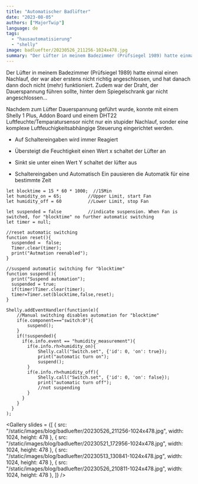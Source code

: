```yaml
---
title: "Automatischer Badlüfter"
date: "2023-08-05"
authors: ["MajorTwip"]
language: de
tags: 
  - "hausautomatisierung"
  - "shelly"
image: badluefter/20230526_211256-1024x478.jpg
summary: "Der Lüfter in meinem Badezimmer (Prüfsiegel 1989) hatte einmal einen Nachlauf, der war aber erstens nicht richtig angeschlossen, und hat danach dann doch nicht (mehr) funktioniert. Zudem war der Draht, der Dauerspannung führen sollte, hinter dem Spiegelschrank gar nicht angeschlossen..."
---
```


Der Lüfter in meinem Badezimmer (Prüfsiegel 1989) hatte einmal einen Nachlauf, der war aber erstens nicht richtig angeschlossen, und hat danach dann doch nicht (mehr) funktioniert. Zudem war der Draht, der Dauerspannung führen sollte, hinter dem Spiegelschrank gar nicht angeschlossen...

Nachdem zum Lüfter Dauerspannung geführt wurde, konnte mit einem Shelly 1 Plus, Addon Board und einem DHT22 Luftfeuchte/Temparatursensor nicht nur ein stupider Nachlauf, sonder eine komplexe Luftfeuchigkeitsabhängige Steuerung eingerichtet werden.

- Auf Schaltereingaben wird immer Reagiert

- Übersteigt die Feuchtigkeit einen Wert x schaltet der Lüfter an

- Sinkt sie unter einen Wert Y schaltet der lüfter aus

- Schaltereingaben und Automatisch Ein pausieren die Automatik für eine bestimmte Zeit

```
let blocktime = 15 * 60 * 1000;  //15Min
let humidity_on = 65;          //Upper Limit, start Fan
let humidity_off = 60          //Lower Limit, stop Fan

let suspended = false          //indicate suspension. When Fan is switched, for "blocktime" no further automatic switching
let timer = null;              

//reset automatic switching
function reset(){
  suspended =  false;
  Timer.clear(timer);
  print("Autmation reenabled");
}

//suspend automatic switching for "blocktime"
function suspend(){
  print("Suspend automation");
  suspended = true;
  if(timer)Timer.clear(timer);
  timer=Timer.set(blocktime,false,reset);
}

Shelly.addEventHandler(function(e){
    //Manual switching disables automation for "blocktime"
    if(e.component==="switch:0"){
        suspend();
    }
    if(!suspended){
      if(e.info.event == "humidity_measurement"){
        if(e.info.rh>humidity_on){
            Shelly.call("Switch.set", {'id': 0, 'on': true});
            print("automatic turn on");
            suspend();
        }
        if(e.info.rh<humidity_off){
            Shelly.call("Switch.set", {'id': 0, 'on': false});
            print("automatic turn off");
            //not suspending
        }
      }
    }
  }
);
```
<Gallery slides = {[
  { src: "/static/images/blog/badluefter/20230526_211256-1024x478.jpg", width: 1024, height: 478 },
  { src: "/static/images/blog/badluefter/20230521_172956-1024x478.jpg", width: 1024, height: 478 },
  { src: "/static/images/blog/badluefter/20230513_130841-1024x478.jpg", width: 1024, height: 478 },
  { src: "/static/images/blog/badluefter/20230526_210811-1024x478.jpg", width: 1024, height: 478 },
]} />